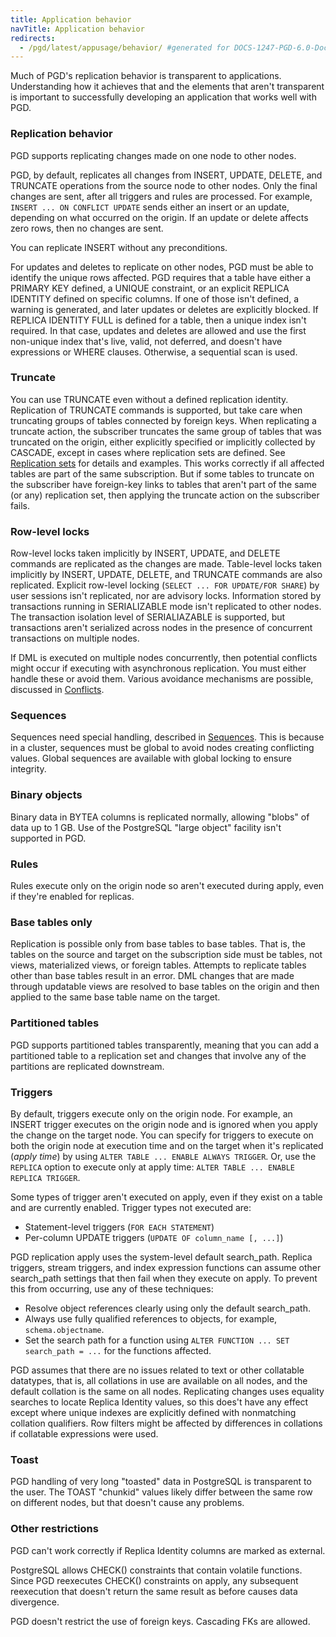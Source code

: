 ```yaml
---
title: Application behavior
navTitle: Application behavior
redirects:
  - /pgd/latest/appusage/behavior/ #generated for DOCS-1247-PGD-6.0-Docs
---
```


Much of PGD's replication behavior is transparent to applications. Understanding how it
achieves that and the elements that aren't transparent is important to successfully developing
an application that works well with PGD.

### Replication behavior

PGD supports replicating changes made on one node to other nodes.

PGD, by default, replicates all changes from INSERT, UPDATE, DELETE, and TRUNCATE
operations from the source node to other nodes. Only the final changes are sent,
after all triggers and rules are processed. For example, `INSERT ... ON CONFLICT
UPDATE` sends either an insert or an update, depending on what occurred on the
origin. If an update or delete affects zero rows, then no changes are sent.

You can replicate INSERT without any preconditions.

For updates and deletes to replicate on other nodes, PGD must be able to
identify the unique rows affected. PGD requires that a table have either a
PRIMARY KEY defined, a UNIQUE constraint, or an explicit REPLICA IDENTITY
defined on specific columns. If one of those isn't defined, a warning is
generated, and later updates or deletes are explicitly blocked. If REPLICA
IDENTITY FULL is defined for a table, then a unique index isn't required. In
that case, updates and deletes are allowed and use the first non-unique index
that's live, valid, not deferred, and doesn't have expressions or WHERE clauses.
Otherwise, a sequential scan is used.

### Truncate

You can use TRUNCATE even without a defined replication identity. Replication of
TRUNCATE commands is supported, but take care when truncating groups of tables
connected by foreign keys. When replicating a truncate action, the subscriber
truncates the same group of tables that was truncated on the origin, either
explicitly specified or implicitly collected by CASCADE, except in cases where
replication sets are defined. See [Replication sets](/pgd/6/reference/repsets) for
details and examples. This works correctly if all affected tables are part of
the same subscription. But if some tables to truncate on the subscriber have
foreign-key links to tables that aren't part of the same (or any) replication
set, then applying the truncate action on the subscriber fails.

### Row-level locks

Row-level locks taken implicitly by INSERT, UPDATE, and DELETE commands are
replicated as the changes are made. Table-level locks taken implicitly by
INSERT, UPDATE, DELETE, and TRUNCATE commands are also replicated. Explicit
row-level locking (`SELECT ... FOR UPDATE/FOR SHARE`) by user sessions isn't
replicated, nor are advisory locks. Information stored by transactions running
in SERIALIZABLE mode isn't replicated to other nodes. The transaction isolation
level of SERIALIAZABLE is supported, but transactions aren't serialized across
nodes in the presence of concurrent transactions on multiple nodes.

If DML is executed on multiple nodes concurrently, then potential conflicts
might occur if executing with asynchronous replication. You must either handle
these or avoid them. Various avoidance mechanisms are possible, discussed in
[Conflicts](/pgd/6/reference/conflict-management/conflicts).

### Sequences

Sequences need special handling, described in [Sequences](/pgd/6/reference/sequences). This is
because in a cluster, sequences must be global to avoid nodes creating
conflicting values. Global sequences are available with global locking to ensure
integrity.

### Binary objects

Binary data in BYTEA columns is replicated normally, allowing "blobs" of data up
to 1 GB. Use of the PostgreSQL "large object" facility isn't supported in PGD.

### Rules

Rules execute only on the origin node so aren't executed during apply,
even if they're enabled for replicas.

### Base tables only

Replication is possible only from base tables to base tables. That is, the
tables on the source and target on the subscription side must be tables, not
views, materialized views, or foreign tables. Attempts to replicate tables other
than base tables result in an error. DML changes that are made through updatable
views are resolved to base tables on the origin and then applied to the same
base table name on the target.

### Partitioned tables

PGD supports partitioned tables transparently, meaning that you can add a
partitioned table to a replication set and changes that involve any of the
partitions are replicated downstream.

### Triggers

By default, triggers execute only on the origin node. For example, an INSERT
trigger executes on the origin node and is ignored when you apply the change on
the target node. You can specify for triggers to execute on both the origin node
at execution time and on the target when it's replicated (*apply time*) by using
`ALTER TABLE ... ENABLE ALWAYS TRIGGER`. Or, use the `REPLICA` option to execute
only at apply time: `ALTER TABLE ... ENABLE REPLICA TRIGGER`.

Some types of trigger aren't executed on apply, even if they exist on a
table and are currently enabled. Trigger types not executed are:

-   Statement-level triggers (`FOR EACH STATEMENT`)
-   Per-column UPDATE triggers (`UPDATE OF column_name [, ...]`)

PGD replication apply uses the system-level default search_path. Replica
triggers, stream triggers, and index expression functions can assume other
search_path settings that then fail when they execute on apply. To prevent this
from occurring, use any of these techniques:

-  Resolve object references clearly using only the default search_path. 
-  Always use fully qualified references to objects, for example, `schema.objectname`. 
-  Set the search path for a function using `ALTER FUNCTION ... SET search_path
   = ...` for the functions affected.

PGD assumes that there are no issues related to text or other collatable
datatypes, that is, all collations in use are available on all nodes, and the
default collation is the same on all nodes. Replicating changes uses equality
searches to locate Replica Identity values, so this does't have any effect
except where unique indexes are explicitly defined with nonmatching collation
qualifiers. Row filters might be affected by differences in collations if
collatable expressions were used.

### Toast

PGD handling of very long "toasted" data in PostgreSQL is transparent to the
user. The TOAST "chunkid" values likely differ between the same row on different
nodes, but that doesn't cause any problems.

### Other restrictions

PGD can't work correctly if Replica Identity columns are marked as external.

PostgreSQL allows CHECK() constraints that contain volatile functions. Since PGD
reexecutes CHECK() constraints on apply, any subsequent reexecution that
doesn't return the same result as before causes data divergence.

PGD doesn't restrict the use of foreign keys. Cascading FKs are allowed.
